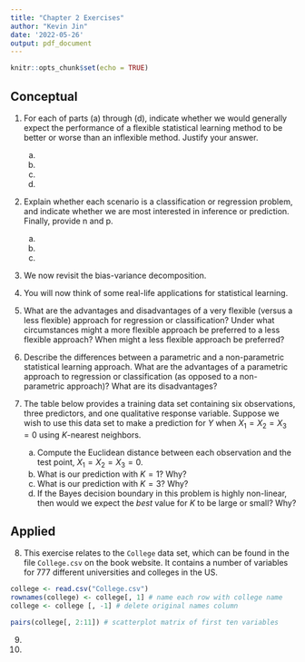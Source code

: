 ```yaml
---
title: "Chapter 2 Exercises"
author: "Kevin Jin"
date: '2022-05-26'
output: pdf_document
---
```


```r
knitr::opts_chunk$set(echo = TRUE)
```

## Conceptual
1. For each of parts (a) through (d), indicate whether we would generally expect the performance of a flexible statistical learning method to be better or worse than an inflexible method. Justify your answer.
    a)
    b)
    c)
    d)

2. Explain whether each scenario is a classification or regression problem, and indicate whether we are most interested in inference or prediction. Finally, provide n and p.
    a)
    b)
    c)

3. We now revisit the bias-variance decomposition.

4. You will now think of some real-life applications for statistical learning.

5. What are the advantages and disadvantages of a very flexible (versus a less flexible) approach for regression or classification? Under what circumstances might a more flexible approach be preferred to a less flexible approach? When might a less flexible approach be preferred? 

6. Describe the differences between a parametric and a non-parametric statistical learning approach. What are the advantages of a parametric approach to regression or classification (as opposed to a non-parametric approach)? What are its disadvantages?

7. The table below provides a training data set containing six observations, three predictors, and one qualitative response variable. Suppose we wish to use this data set to make a prediction for $Y$ when
$X_1 = X_2 = X_3 = 0$ using $K$-nearest neighbors.
    a) Compute the Euclidean distance between each observation and the test point, $X_1 = X_2 = X_3 = 0$.
    b) What is our prediction with $K=1$? Why?
    c) What is our prediction with $K=3$? Why?
    d) If the Bayes decision boundary in this problem is highly non-linear, then would we expect the *best* value for $K$ to be large or small? Why?

## Applied

8. This exercise relates to the `College` data set, which can be found in the file `College.csv` on the book website. It contains a number of variables for 777 different universities and colleges in the US. 
```r
college <- read.csv("College.csv")
rownames(college) <- college[, 1] # name each row with college name
college <- college [, -1] # delete original names column

pairs(college[, 2:11]) # scatterplot matrix of first ten variables

```

9.

10.

